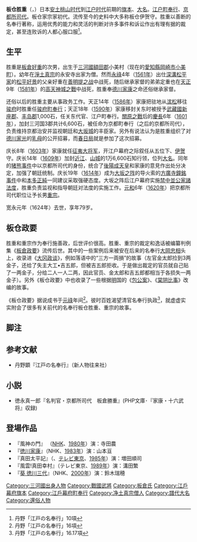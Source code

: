 {{Infobox officeholder 
| name= 板倉勝重
| image= Itakura Katsushige.jpg
| caption=板仓胜重像（[[長圓寺|長圓寺]]藏）

| order=[[京都所司代|京都所司代]]
| term_start=1601年
| term_end=1619年
| predecessor= [[奧平信昌|奧平信昌]]
| successor= {{link-ja|板倉重宗|板倉重宗}}

| order1=[[町奉行|江戶町奉行]]
| term_start1=1590年
| term_end1=1600年
| alongside1=[[彥坂元正|彥坂元正]]
| predecessor1= 
| successor1= 

| birth_date=1545年<br>（[[天文_(年号)|天文]]14年）
| birth_place= 
| death_date={{death date and age|1624|6|14|1545}}<br>（[[寬永|寬永]]元年4月29日）
| death_place= 
| module  = {{日本武士|child=yes
|時代=[[戰國時代_(日本)|戰國時代]] - [[江戶時代|江戶時代]]前期
|改名=胜重→香誉宗哲（法名）
|别名=四郎右卫门（通称）
|戒名=从四位下行侍从兼伊贺守源朝臣胜重源英居士
|墓所=[[愛知縣|愛知縣]][[西尾市|西尾市]]贝吹町入之长円寺
|官位=[[従五位|从五位下]]、[[伊賀国|伊贺]][[国司|守]]
|幕府職位=[[江戶幕府|江戶幕府]][[京都所司代|京都所司代]]
|主君=[[德川家康|德川家康]]→[[德川秀忠|秀忠]]
|氏族=[[板倉氏|板倉氏]]
|父=[[板倉好重|板倉好重]]
|母=[[本多光次|本多光次]]之女
|兄=[[板倉忠重|忠重]]
|弟=[[板倉定重|定重]]
|正室=[[粟生永勝|粟生永勝]]之女
|子='''[[板倉重宗|重宗]]'''、[[板倉重昌|重昌]]、[[板倉重大|重大]]、[[槙小太夫|槙小太夫]]
|女=[[戶田光正|戶田光正]]室、[[川村重久|川村重久]]室、[[安藤重能|安藤重能]]正室（后为[[德山直政|德山直政]]室）
|養子=''[[中嶋重好|重好]]''
|養女=[[伊東長昌|伊東長昌]]室
 }}
}}
'''板仓胜重'''（{{jpn|j=板倉 勝重|hg=いたくら かつしげ|rm=Itakura Katsushige}}，{{bd|1545年||1624年|6月14日|}}）日本[[安土桃山时代|安土桃山时代]]到[[江户时代|江户时代]]前期的[[旗本|旗本]]、[[大名_(称谓)|大名]]。[[町奉行|江户町奉行]]、[[京都所司代|京都所司代]]。板仓家宗家初代。流传至今的史料中大多称板仓伊贺守。胜重以善断的名奉行著称，运用优秀的能力和灵活的判断对许多事件和诉讼作出有理有据的裁定，甚至连败诉的人都心服口服<ref>丹野「江戸の名奉行」10項</ref>。

== 生平 ==
胜重是[[板倉好重|板倉好重]]的次男，出生于[[三河國|三河國]][[額田郡|額田郡]]小美村（现在的[[愛知縣|愛知縣]][[岡崎市|岡崎市]][[小美町|小美町]]）。幼年在[[淨土真宗|淨土真宗]]的永安寺出家为僧。然而[[永祿|永祿]]4年（[[1561年|1561年]]）出仕[[深溝松平家|深溝松平家]]的[[松平好景|松平好景]]的父亲好重在[[善明提之战|善明提之战]]中战死，随后继承家督的弟弟定重也在[[天正_(日本)|天正]]9年（[[1581年|1581年]]）的[[高天神城之戰|高天神城之戰]]中战死，胜重奉[[德川家康|德川家康]]之命还俗继承家督。

还俗以后的胜重主要从事政务工作。天正14年（[[1586年|1586年]]）家康把驻地从[[濱松城|滨松]]移往[[駿府城|骏府]]时胜重任[[遠國奉行|骏府町奉行]]；天正18年（[[1590年|1590年]]）家康移封关东时被授予[[武藏國|武藏國]][[新座郡|新座郡]]、[[丰岛郡_(武藏国)|丰岛郡]]1,000石，任关东代官、江户町奉行。[[關原之戰|關原之戰]]后的[[慶長|慶長]]6年（[[1601年|1601年]]），加封三河国3郡共计6,600石，被任命为京都町奉行（之后的京都所司代），负责维持京都治安并监视朝廷和[[大坂城|大坂城]]的丰臣家。另外有说法认为是胜重组织了对[[德川家光|德川家光]]的[[乳母|乳母]]的公开招募，而[[春日局|春日局]]就是参加了这次招募。

庆长8年（[[1603年|1603年]]）家康就任[[征夷大將軍|征夷大将军]]，开江户幕府之际叙任从五位下、[[伊賀國|伊贺]]守。庆长14年（[[1609年|1609年]]）加封[[近江國|近江]]、[[山城國|山城]]的1万6,600石知行领，位列[[大名_(称谓)|大名]]。同年的[[猪熊事件|猪熊事件]]中以京都所司代的身份，统合了[[後陽成天皇|後陽成天皇]]和家康的意見作出处分决定，加强了朝廷统制。庆长19年（[[1614年|1614年]]）成为[[大坂之役|大坂之阵]]的导火索的[[方廣寺鐘銘事件|方廣寺鐘銘事件]]中和[[本多正純|本多正純]]一同建议采取强硬态度。大坂之阵后江户幕府实施[[禁中並公家諸法度|禁中並公家諸法度]]，胜重负责监视和指导朝廷对法度的实施工作。[[元和_(後水尾天皇)|元和]]6年（[[1620年|1620年]]）把京都所司代职位让予长男[[板倉重宗|重宗]]。

宽永元年（1624年）去世，享年79岁。

== 板仓政要 ==
胜重和重宗作为奉行施善政，后世评价很高。胜重、重宗的裁定和逸话被编纂判例集《[[板倉政要|板倉政要]]》流传后世。其中的一些案例后来被安在后来的名奉行[[大岡忠相|大岡忠相]]头上，收录进《[[大岡忠相|大冈政谈]]》，例如落语中的“三方一両損”的故事（左官金太郎捡到3两金子，还给了失主大工•吉五郎，但被吉五郎拒收。于是做出裁定的官员就自己贴了一两金子，分给二人一人二两，因此官员、金太郎和吉五郎都相当于各损失一两金子）。另外《板仓政要》中也收录了一些根据[[明朝|明]]国的《[[包公案|包公案]]》、《[[棠阴比事|棠阴比事]]》改编的故事。

《板仓政要》据说成书于[[元祿|元祿]]年间<ref>丹野「江戸の名奉行」16項</ref>。彼时百姓渴望清官名奉行执政<ref>丹野「江戸の名奉行」16.17項</ref>，就虚虚实实附会了很多有关前代的名奉行板仓胜重、重宗的故事。

== 脚注 ==
{{reflist}}

== 参考文献 ==
* 丹野顕『江戸の名奉行』（新人物往来社）

== 小説 ==
* 徳永真一郎『名判官・京都所司代　板倉勝重』(PHP文庫･『家康・十六武将』収録)

== 登場作品  ==
* 『風神の門』 （[[日本放送協會|NHK]]、[[1980年|1980年]]）演：寺田農
* 『[[德川家康_(大河劇)|徳川家康]]』（NHK、[[1983年|1983年]]）演：山本亘
* 『真田太平記』（、[[東京電視台|テレビ東京]]、[[1985年|1985年]]）演：増田順司
* 『風雲!真田幸村』（テレビ東京、[[1989年|1989年]]）演：溝田繁
* 『[[葵德川三代|葵 徳川三代]]』（NHK、[[2000年|2000年]]）演：鈴木瑞穂

{{先代次代|[[板倉氏|板倉宗家]]当主|1581年 - 1620年|[[板倉定重|板倉定重]]|[[板倉重宗|板倉重宗]]}}
{{先代次代|[[山城国|山城国]]・[[近江国|近江国]]内|1609年 - 1620年|―|[[板倉重宗|板倉重宗]]}}

{{江戶町奉行}}
{{京都所司代|1601年 - 1619年|第2代}}
{{Normdaten}}

[[Category:三河國出身人物|Category:三河國出身人物]]
[[Category:戰國武將|Category:戰國武將]]
[[Category:板倉氏|Category:板倉氏]]
[[Category:江戶幕府旗本|Category:江戶幕府旗本]]
[[Category:江戶幕府町奉行|Category:江戶幕府町奉行]]
[[Category:净土真宗僧人|Category:净土真宗僧人]]
[[Category:譜代大名|Category:譜代大名]]
[[Category:還俗人物|Category:還俗人物]]